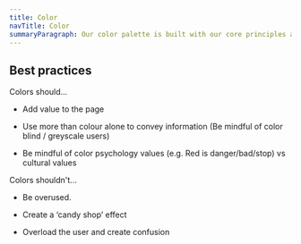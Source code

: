 ```yaml
---
title: Color
navTitle: Color
summaryParagraph: Our color palette is built with our core principles and guidelines as its foundation. We are committed to complying with WCAG AA standard contrast ratios.
---
```



<ColorShowcase />

## Best practices

Colors should...

- Add value to the page

- Use more than colour alone to convey information (Be mindful of color blind / greyscale users)

- Be mindful of color psychology values (e.g. Red is danger/bad/stop) vs cultural values

Colors shouldn't...

- Be overused.

- Create a ‘candy shop’ effect

- Overload the user and create confusion

